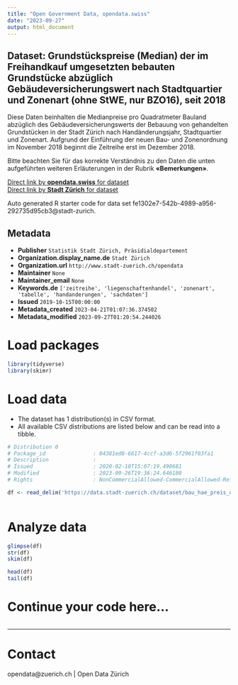 ```yaml
---
title: "Open Government Data, opendata.swiss"
date: "2023-09-27"
output: html_document
---
```


## Dataset: Grundstückspreise (Median) der im Freihandkauf umgesetzten bebauten Grundstücke abzüglich Gebäudeversicherungswert nach Stadtquartier und Zonenart (ohne StWE, nur BZO16), seit 2018


Diese Daten beinhalten die Medianpreise pro Quadratmeter Bauland abzüglich des Gebäudeversicherungswerts der Bebauung von gehandelten Grundstücken in der Stadt Zürich nach Handänderungsjahr, Stadtquartier und Zonenart. Aufgrund der Einführung der neuen Bau- und Zonenordnung im November 2018 beginnt die Zeitreihe erst im Dezember 2018.

Bitte beachten Sie für das korrekte Verständnis zu den Daten die unten aufgeführten weiteren Erläuterungen in der Rubrik **«Bemerkungen»**.



[Direct link by **opendata.swiss** for dataset](https://opendata.swiss/de/dataset/grundstuckspreise-median-der-im-freihandkauf-umgesetzten-bebauten-grundstucke-abzuglich-ge-2018-3)<br>
[Direct link by **Stadt Zürich** for dataset](https://data.stadt-zuerich.ch/dataset/bau_hae_preis_quartier_zonenart_ohne_stwe_bzo16_seit2018_ohnegvz_od5133)

Auto generated R starter code for data set fe1302e7-542b-4989-a956-292735d95cb3@stadt-zurich.

## Metadata

- **Publisher** `Statistik Stadt Zürich, Präsidialdepartement`
- **Organization.display_name.de** `Stadt Zürich`
- **Organization.url** `http://www.stadt-zuerich.ch/opendata`
- **Maintainer** `None`
- **Maintainer_email** `None`
- **Keywords.de** `['zeitreihe', 'liegenschaftenhandel', 'zonenart', 'tabelle', 'handanderungen', 'sachdaten']`
- **Issued** `2019-10-15T00:00:00`
- **Metadata_created** `2023-04-21T01:07:36.374502`
- **Metadata_modified** `2023-09-27T01:20:54.244026`


# Load packages

```r

library(tidyverse)
library(skimr)

```

# Load data

-   The dataset has 1 distribution(s) in CSV format.
-   All available CSV distributions are listed below and can be read into a tibble.

```r

# Distribution 0
# Package_id               : 04381ed8-6617-4ccf-a3d6-5f2961f03fa1
# Description              : 
# Issued                   : 2020-02-10T15:07:19.490681
# Modified                 : 2023-09-26T19:36:24.646180
# Rights                   : NonCommercialAllowed-CommercialAllowed-ReferenceNotRequired

df <- read_delim('https://data.stadt-zuerich.ch/dataset/bau_hae_preis_quartier_zonenart_ohne_stwe_bzo16_seit2018_ohnegvz_od5133/download/BAU513OD5133.csv')



```

# Analyze data

```r

glimpse(df)
str(df)
skim(df)

head(df)
tail(df)

```

# Continue your code here...

```r

```

------------------------------------------------------------------------

# Contact

opendata@zuerich.ch | Open Data Zürich
